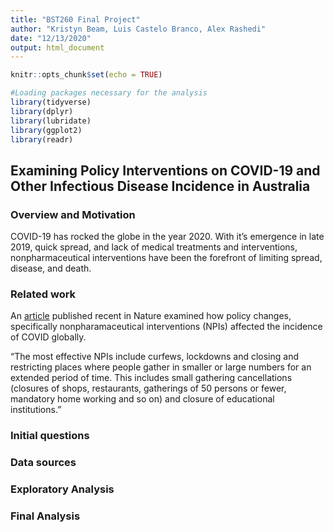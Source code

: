 ```yaml
---
title: "BST260 Final Project"
author: "Kristyn Beam, Luis Castelo Branco, Alex Rashedi"
date: "12/13/2020"
output: html_document
---
```


```r
knitr::opts_chunk$set(echo = TRUE)
```

```r
#Loading packages necessary for the analysis
library(tidyverse)
library(dplyr)
library(lubridate)
library(ggplot2)
library(readr)
```

## Examining Policy Interventions on COVID-19 and Other Infectious Disease Incidence in Australia

### Overview and Motivation

COVID-19 has rocked the globe in the year 2020. With it's emergence in late 2019, quick spread, and lack of medical treatments and interventions, nonpharmaceutical interventions have been the forefront of limiting spread, disease, and death. 



### Related work

An [article](https://www-nature-com.ezp-prod1.hul.harvard.edu/articles/s41562-020-01009-0) published recent in Nature examined how policy changes, specifically nonpharamaceutical interventions (NPIs) affected the incidence of COVID globally. 

"The most effective NPIs include curfews, lockdowns and closing and restricting places where people gather in smaller or large numbers for an extended period of time. This includes small gathering cancellations (closures of shops, restaurants, gatherings of 50 persons or fewer, mandatory home working and so on) and closure of educational institutions."



### Initial questions




### Data sources





### Exploratory Analysis




### Final Analysis


